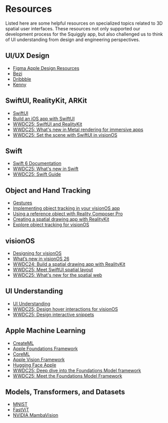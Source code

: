 # Resources

Listed here are some helpful resources on specialized topics related to 3D spatial user interfaces. These resources not only supported our development process for the Squiggly app, but also challenged us to think of UI understanding from design and engineering perspectives. 

## UI/UX Design 
* [Figma Apple Design Resources](https://www.figma.com/design/u5bfOgLFDK2QfQZhBD2Igb/Apple-Design-Resources---visionOS--Community-?node-id=367-3016&p=f&m=draw)
* [Bezi]()
* [Dribbble]()
* [Kenny]()

## SwiftUI, RealityKit, ARKit
* [SwiftUI](https://developer.apple.com/swiftui/)
* [Build an iOS app with SwiftUI](https://www.swift.org/getting-started/swiftui/)
* [WWDC25: SwiftUI and RealityKit](https://developer.apple.com/videos/play/wwdc2025/274)
* [WWDC25: What's new in Metal rendering for immersive apps](https://developer.apple.com/videos/play/wwdc2025/294)
* [WWDC25: Set the scene with SwiftUI in visionOS](https://developer.apple.com/videos/play/wwdc2025/290)

## Swift
* [Swift 6 Documentation]()
* [WWDC25: What's new in Swift](https://developer.apple.com/videos/play/wwdc2025/245)
* [WWDC25: Swift Guide](https://developer.apple.com/news/?id=aygr6s4v)

## Object and Hand Tracking
* [Gestures](https://developer.apple.com/design/human-interface-guidelines/gestures)
* [Implementing object tracking in your visionOS app](https://developer.apple.com/documentation/visionos/implementing-object-tracking-in-your-visionos-app)
* [Using a reference object with Reality Composer Pro](https://developer.apple.com/documentation/visionos/using-a-reference-object-with-reality-composer-pro)
* [Creating a spatial drawing app with RealityKit](https://developer.apple.com/documentation/realitykit/creating-a-spatial-drawing-app-with-realitykit)
* [Explore object tracking for visionOS](https://developer.apple.com/videos/play/wwdc2024/10101)

## visionOS
* [Designing for visionOS](https://developer.apple.com/design/human-interface-guidelines/designing-for-visionos)
* [What’s new in visionOS 26](https://developer.apple.com/visionos/whats-new/)
* [WWDC24: Build a spatial drawing app with RealityKit](https://developer.apple.com/videos/play/wwdc2024/10104)
* [WWDC25: Meet SwiftUI spatial layout](https://developer.apple.com/videos/play/wwdc2025/273)
* [WWDC25: What's new for the spatial web](https://developer.apple.com/videos/play/wwdc2025/237)

## UI Understanding
* [UI Understanding](https://machinelearning.apple.com/video/ui-understanding)
* [WWDC25: Design hover interactions for visionOS](https://developer.apple.com/videos/play/wwdc2025/303)
* [WWDC25: Design interactive snippets](https://developer.apple.com/videos/play/wwdc2025/281)

## Apple Machine Learning
* [CreateML]()
* [Apple Foundations Framework]()
* [CoreML]()
* [Apple Vision Framework]()
* [Hugging Face Apple]()
* [WWDC25: Deep dive into the Foundations Model framework](https://developer.apple.com/videos/play/wwdc2025/301)
* [WWDC25: Meet the Foundations Model Framework](https://developer.apple.com/videos/play/wwdc2025/286)

## Models, Transformers, and Datasets 
* [MNIST]()
* [FastViT]()
* [NVIDIA MambaVision]()




